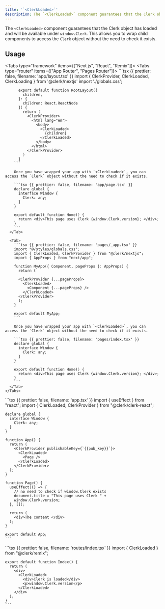 ```yaml
---
title: '`<ClerkLoaded>`'
description: The `<ClerkLoaded>` component guarantees that the Clerk object has loaded and will be available under `window.Clerk`. This allows you to wrap child components to access the Clerk object without the need to check it exists.
---
```


The `<ClerkLoaded>` component guarantees that the Clerk object has loaded and will be available under `window.Clerk`. This allows you to wrap child components to access the `Clerk` object without the need to check it exists.

## Usage

<Tabs type="framework" items={["Next.js", "React", "Remix"]}>
  <Tab>
    <Tabs type="router" items={["App Router", "Pages Router"]}>
      <Tab>
        ```tsx {{ prettier: false, filename: 'app/layout.tsx' }}
          import { ClerkProvider, ClerkLoaded, ClerkLoading } from '@clerk/nextjs'
          import './globals.css';

          export default function RootLayout({
            children,
          }: {
            children: React.ReactNode
          }) {
            return (
              <ClerkProvider>
                <html lang="en">
                  <body>
                    <ClerkLoaded>
                      {children}
                    </ClerkLoaded>
                  </body>
                </html>
              </ClerkProvider>
            )
          }
        ```

        Once you have wrapped your app with `<ClerkLoaded>`, you can access the `Clerk` object without the need to check if it exists.

        ```tsx {{ prettier: false, filename: 'app/page.tsx' }}
        declare global {
          interface Window {
            Clerk: any;
          }
        }

        export default function Home() {
          return <div>This page uses Clerk {window.Clerk.version}; </div>;
        }
        ```
      </Tab>

      <Tab>
        ```tsx {{ prettier: false, filename: 'pages/_app.tsx' }}
        import "@/styles/globals.css";
        import { ClerkLoaded, ClerkProvider } from "@clerk/nextjs";
        import { AppProps } from "next/app";

        function MyApp({ Component, pageProps }: AppProps) {
          return (

          <ClerkProvider {...pageProps}>
            <ClerkLoaded>
              <Component {...pageProps} />
            </ClerkLoaded>
          </ClerkProvider>
          );
        }

        export default MyApp;
        ```

        Once you have wrapped your app with `<ClerkLoaded>`, you can access the `Clerk` object without the need to check if it exists.

        ```tsx {{ prettier: false, filename: 'pages/index.tsx' }}
        declare global {
          interface Window {
            Clerk: any;
          }
        }

        export default function Home() {
          return <div>This page uses Clerk {window.Clerk.version}; </div>;
        }
        ```
      </Tab>
    </Tabs>
  </Tab>

  <Tab>
    ```tsx {{ prettier: false, filename: 'app.tsx' }}
    import { useEffect } from "react";
    import { ClerkLoaded, ClerkProvider } from "@clerk/clerk-react";

    declare global {
      interface Window {
        Clerk: any;
      }
    }

    function App() {
      return (
        <ClerkProvider publishableKey={`{{pub_key}}`}>
          <ClerkLoaded>
            <Page />
          </ClerkLoaded>
        </ClerkProvider>
      );
    }

    function Page() {
      useEffect(() => {
        // no need to check if window.Clerk exists
        document.title = "This page uses Clerk " +
        window.Clerk.version;
      }, []);

      return (
        <div>The content </div>
      );
    }

    export default App;
    ```
  </Tab>

  <Tab>
    ```tsx {{ prettier: false, filename: 'routes/index.tsx' }}
    import { ClerkLoaded } from "@clerk/remix";

    export default function Index() {
      return (
        <div>
          <ClerkLoaded>
            <div>Clerk is loaded</div>
            <p>window.Clerk.version</p>
          </ClerkLoaded>
        </div>
      );
    }
    ```
  </Tab>
</Tabs>
